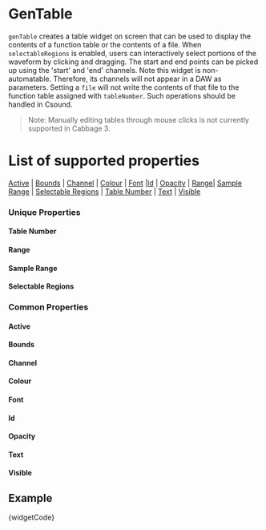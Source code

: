 

# GenTable

`genTable` creates a table widget on screen that can be used to display the contents of a function table or the contents of a file. When `selectableRegions` is enabled, users can interactively select portions of the waveform by clicking and dragging. The start and end points can be picked up using the 'start' and 'end' channels. Note this widget is non-automatable. Therefore, its channels will not appear in a DAW as parameters. Setting a `file` will not write the contents of that file to the function table assigned with `tableNumber`. Such operations should be handled in Csound.   


> Note: Manually editing tables through mouse clicks is not currently supported in Cabbage 3. 

# List of supported properties
[Active](#active) | [Bounds](#bounds) | [Channel](#channel) | [Colour](#colour) | [Font](#font) |[Id](#id) | [Opacity](#opacity) | [Range](#range)| [Sample Range](#sample) | [Selectable Regions](#selectableregions) | [Table Number](#tablenumber) | [Text](#text) | [Visible](#visible)


### Unique Properties 

<a id="tablenumber" class="anchor-target"></a>
#### Table Number
<TableNumber />

<a id="range" class="anchor-target"></a>
#### Range
<Sample />

<a id="sample" class="anchor-target"></a>
#### Sample Range
<Sample />

<a id="selectableregions" class="anchor-target"></a>
#### Selectable Regions
<SelectableRegions />


### Common Properties

<a id="active" class="anchor-target"></a>
#### Active
<Active />

<a id="bounds" class="anchor-target"></a>
#### Bounds
<Bounds />

<a id="channel" class="anchor-target"></a>
#### Channel
<Channel />

<a id="colour" class="anchor-target"></a>
#### Colour
<Colour />

<a id="font" class="anchor-target"></a>
#### Font
<Font />

<a id="id" class="anchor-target"></a>
#### Id
<Id />

<a id="opacity" class="anchor-target"></a>
#### Opacity
<Opacity />

<a id="text" class="anchor-target"></a>
#### Text
<Text />

<a id="visible" class="anchor-target"></a>
#### Visible
<Visible />


## Example

<CodeBlock language="csharp">{widgetCode}</CodeBlock>